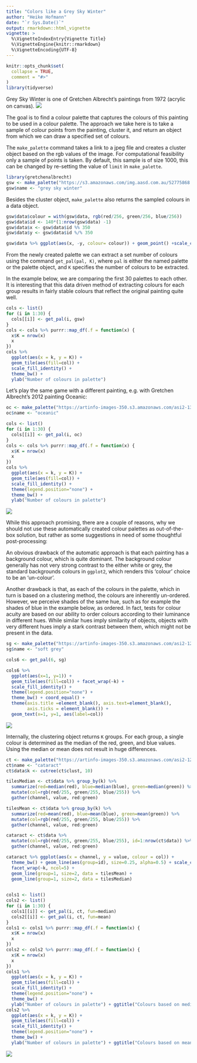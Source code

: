 ```yaml
---
title: "Colors like a Grey Sky Winter"
author: "Heike Hofmann"
date: "`r Sys.Date()`"
output: rmarkdown::html_vignette
vignette: >
  %\VignetteIndexEntry{Vignette Title}
  %\VignetteEngine{knitr::rmarkdown}
  %\VignetteEncoding{UTF-8}
---
```


```r
knitr::opts_chunk$set(
  collapse = TRUE,
  comment = "#>"
)
library(tidyverse)
```

Grey Sky Winter is one of Gretchen Albrecht's paintings from 1972 (acrylic on canvas).
![](https://s3.amazonaws.com/img.aasd.com.au/52775868.jpg)

The goal is to find a colour palette that captures the colours of this painting to be used in a colour palette. 
The approach we take here is to take a sample of colour points from the painting, cluster it, and return an object from which we can draw a specified set of colours.

The `make_palette` command takes a link to a jpeg file and creates a cluster object based on the rgb values of the image. For computational feasibility only a sample of points is taken. By default, this sample is of size 1000, this can be changed by re-setting the value of `limit` in `make_palette`.
```r
library(gretchenalbrecht)
gsw <- make_palette("https://s3.amazonaws.com/img.aasd.com.au/52775868.jpg")
gsw$name <- "grey sky winter"
```

Besides the cluster object, `make_palette` also returns the sampled colours in a data object.
```r
gsw$data$colour = with(gsw$data, rgb(red/256, green/256, blue/256))
gsw$data$id <- 140*(1:nrow(gsw$data) -1)
gsw$data$x <- gsw$data$id %% 350
gsw$data$y <- gsw$data$id %/% 350

gsw$data %>% ggplot(aes(x, -y, colour= colour)) + geom_point() +scale_colour_identity() + coord_equal()
```

From the newly created palette we can extract a set number of colours using the command `get_pal(pal, K)`, where `pal` is either the named palette or the palette object, and `K` specifies the number of colours to be extracted. 

In the example below, we are comparing the first 30 palettes to each other. It is interesting that this data driven method of extracting colours for each group results in fairly stable colours that reflect the original painting quite well.


```r
cols <- list()
for (i in 1:30) {
  cols[[i]] <- get_pal(i, gsw) 
}
cols <- cols %>% purrr::map_df(.f = function(x) {
  x$K = nrow(x)
  x
})
cols %>% 
  ggplot(aes(x = k, y = K)) + 
  geom_tile(aes(fill=col)) + 
  scale_fill_identity() + 
  theme_bw() +
  ylab("Number of colours in palette")
```

Let's play the same game with a different painting, e.g. with Gretchen Albrecht's 2012 painting Oceanic:

```r
oc <- make_palette("https://artinfo-images-350.s3.amazonaws.com/asi2-130920/175.jpg")
oc$name <- "oceanic"
```
```r
cols <- list()
for (i in 1:30) {
  cols[[i]] <- get_pal(i, oc) 
}
cols <- cols %>% purrr::map_df(.f = function(x) {
  x$K = nrow(x)
  x
})
cols %>% 
  ggplot(aes(x = k, y = K)) + 
  geom_tile(aes(fill=col)) + 
  scale_fill_identity() + 
  theme(legend.position="none") +
  theme_bw() +
  ylab("Number of colours in palette")
```
![](https://artinfo-images-350.s3.amazonaws.com/asi2-130920/175.jpg)


While this approach promising, there are a couple of reasons, why we should not use these automatically created colour palettes as out-of-the-box solution, but rather as some suggestions in need of some thoughtful post-processing:

An obvious drawback of the automatic approach is that each painting has a background colour, which is quite dominant. The background colour generally has not very strong contrast to the either white or grey, the standard backgrounds colours in `ggplot2`, which renders this 'colour' choice to be an 'un-colour'. 


Another drawback is that, as each of the colours in the palette, which in turn is based on a clustering method, the colours are inherently un-ordered. However, we perceive shades of the same hue, such as for example the shades of blue in the example below, as ordered. In fact, tests for colour acuity are based on our ability to order colours according to their luminance in different hues.
While similar hues imply similarity of objects, objects with very different hues imply a stark contrast between them, which might not be present in the data. 

```r
sg <- make_palette("https://artinfo-images-350.s3.amazonaws.com/asi2-126395/346.jpg")
sg$name <- "soft grey"
```

```r
cols6 <- get_pal(6, sg) 

cols6 %>% 
  ggplot(aes(x=1, y=1)) + 
  geom_tile(aes(fill=col)) + facet_wrap(~k) +
  scale_fill_identity() + 
  theme(legend.position="none") +
  theme_bw() + coord_equal() +
  theme(axis.title =element_blank(), axis.text=element_blank(),
        axis.ticks = element_blank()) +
  geom_text(x=1, y=1, aes(label=col))
```



![](https://artinfo-images-350.s3.amazonaws.com/asi2-126395/346.jpg)


Internally, the clustering object returns `K` groups. For each group, a single colour is determined as the median of the red, green, and blue values. Using the median or mean does not result in huge differences. 

```r
ct <- make_palette("https://artinfo-images-350.s3.amazonaws.com/asi2-123709/221.jpg")
ct$name <- "cataract"
ct$data$k <- cutree(ct$clust, 10)

tilesMedian <- ct$data %>% group_by(k) %>% 
  summarize(red=median(red), blue=median(blue), green=median(green)) %>%
  mutate(col=rgb(red/255, green/255, blue/255)) %>% 
  gather(channel, value, red:green)

tilesMean <- ct$data %>% group_by(k) %>% 
  summarize(red=mean(red), blue=mean(blue), green=mean(green)) %>%
  mutate(col=rgb(red/255, green/255, blue/255)) %>% 
  gather(channel, value, red:green)

cataract <- ct$data %>% 
  mutate(col=rgb(red/255, green/255, blue/255), id=1:nrow(ct$data)) %>% 
  gather(channel, value, red:green)

cataract %>% ggplot(aes(x = channel, y = value, colour = col)) +
  theme_bw() + geom_line(aes(group=id), size=0.25, alpha=0.5) + scale_colour_identity() +
  facet_wrap(~k, ncol=5) + 
  geom_line(group=1, size=2, data = tilesMean) +
  geom_line(group=1, size=2, data = tilesMedian)
  
```



```r
cols1 <- list()
cols2 <- list()
for (i in 1:30) {
  cols1[[i]] <- get_pal(i, ct, fun=median) 
  cols2[[i]] <- get_pal(i, ct, fun=mean) 
}
cols1 <- cols1 %>% purrr::map_df(.f = function(x) {
  x$K = nrow(x)
  x
})
cols2 <- cols2 %>% purrr::map_df(.f = function(x) {
  x$K = nrow(x)
  x
})
cols1 %>% 
  ggplot(aes(x = k, y = K)) + 
  geom_tile(aes(fill=col)) + 
  scale_fill_identity() + 
  theme(legend.position="none") +
  theme_bw() +
  ylab("Number of colours in palette") + ggtitle("Colours based on median")
cols2 %>% 
  ggplot(aes(x = k, y = K)) + 
  geom_tile(aes(fill=col)) + 
  scale_fill_identity() + 
  theme(legend.position="none") +
  theme_bw() +
  ylab("Number of colours in palette") + ggtitle("Colours based on mean")
```

![](https://artinfo-images-350.s3.amazonaws.com/asi2-123709/221.jpg)


